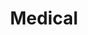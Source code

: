---
slug: medical
link: /projects/medical/
category: 'projects'
title: Medical
publicData: Sep 11th 2020
pagesCount: 1
pages: 
    - page:
        - image: ../../assets/images/projects/project-320-medical/medical-0.jpg
        - title: Главная
sortIdx: 320
---
